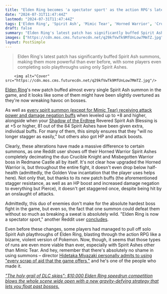```yaml
---
title: "Elden Ring becomes 'a spectator sport' as the action RPG's latest patch transforms Spirit Ash summons into boss-slaying machines more worthy of becoming an Elden Lord than us"
date: "2024-07-31T11:47:44Z"
lastmod: "2024-07-31T11:47:44Z"
tags: ['Elden Ring', 'Spirit Ash', 'Mimic Tear', 'Horned Warrior', 'Crucible Knight', 'Misbegotten Warrior', 'Golden Vow', 'Hidetaka Miyazaki', 'Speedrun']
draft: false
summary: "Elden Ring's latest patch has significantly buffed Spirit Ash summons, making them more powerful than ever before, with some players even completing solo playthroughs using only Spirit Ashes."
images: ["https://cdn.mos.cms.futurecdn.net/q29kfVwTk9MfUnLow7MmTZ.jpg"]
layout: PostSimple
---
```

> Elden Ring's latest patch has significantly buffed Spirit Ash summons, making them more powerful than ever before, with some players even completing solo playthroughs using only Spirit Ashes.


        <img alt="Cover" src="https://cdn.mos.cms.futurecdn.net/q29kfVwTk9MfUnLow7MmTZ.jpg"/>
        
[<u>Elden Ring</u>](https://www.gamesradar.com/elden-ring-guide/)'s new patch buffed almost every single Spirit Ash summon in the game, and it looks like some of them might have been slightly overtuned as they're now wreaking havoc on bosses. 

As well as [<u>every spirit summon (except for Mimic Tear) receiving attack power and damage negation buffs</u>](https://www.gamesradar.com/games/action-rpg/elden-ring-buffs-almost-every-single-spirit-ash-summon-leaving-out-everyones-favorite-clone-buddy-mimic-tear/) when leveled up to +8 and higher, alongside when your [<u>Shadow of the Erdtree</u>](https://www.gamesradar.com/games/action-rpg/elden-ring-shadow-of-the-erdtree-guide/) Revered Spirit Ash Blessing is at +5 or higher, 81 out of the 84 Spirit Ashes have been given extra, individual buffs. For many of them, this simply ensures that they "will no longer stagger as easily," but others also got HP and attack boosts. 

Clearly, these alterations have made a massive difference to certain summons, as one Reddit user shows off their Horned Warrior Spirit Ashes completely decimating the duo Crucible Knight and Misbegotten Warrior boss in Redmane Castle all by itself. It's not clear how upgraded the Horned Warrior is, but throughout the entire fight, it doesn't even drop below half-health (admittedly, the Golden Vow incantation that the player uses helps here). Not only that, but thanks to its new patch buffs (the aforementioned stagger resistance, as well as an HP boost and increased damage negation to everything but Pierce), it doesn't get staggered once, despite being hit by an onslaught of attacks.

Admittedly, this duo of enemies don't make for the absolute hardest boss fight in the game, but even so, the fact that one summon could defeat them without so much as breaking a sweat is absolutely wild. "Elden Ring is now a spectator sport," another Reddit user [<u>concludes</u>](https://www.reddit.com/r/Eldenring/comments/1efwf2k/comment/lfooosf/?utm_source=share&utm_medium=web3x&utm_name=web3xcss&utm_term=1&utm_content=share_button). 

Even before these changes, some players had managed to pull off solo Spirit Ash playthroughs of Elden Ring, blasting through the action RPG like a bizarre, violent version of Pokemon. Now, though, it seems that those types of runs are even more viable than ever, especially with Spirit Ashes other than Mimic Tear. And hey, remember that there's absolutely no shame in using summons – director [<u>Hidetaka Miyazaki personally admits to using "every scrap of aid that the game offers,"</u>](https://www.gamesradar.com/games/action-rpg/hidetaka-miyazaki-says-i-absolutely-suck-at-video-games-but-still-got-through-elden-ring-by-using-every-scrap-of-aid-that-the-game-offers/) and he's one of the people who made it.

[<u><em>"The holy grail of DLC skips": $10,000 Elden Ring speedrun competition blows the whole scene wide open with a new gravity-defying strategy that lets you float past bosses.</em></u>](https://www.gamesradar.com/games/action-rpg/the-holy-grail-of-dlc-skips-dollar10000-elden-ring-speedrun-competition-blows-the-whole-scene-wide-open-with-a-new-gravity-defying-strategy-that-lets-you-float-past-bosses/)
        
